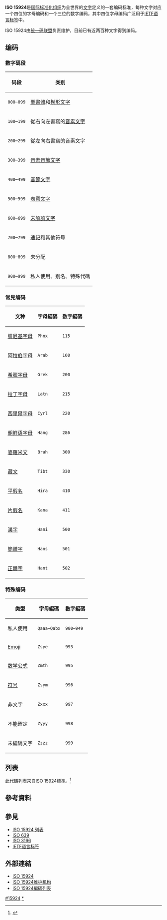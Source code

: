'''ISO 15924'''是[[国际标准化组织|国际标准化组织]]为全世界的[[文字|文字]]定义的一套编码标准，每种文字对应一个四位的字母编码和一个三位的数字编码，其中四位字母编码广泛用于[[IETF语言标签|IETF语言标签]]中。

ISO 15924由[[统一码联盟|统一码联盟]]负责维护，目前已有近两百种文字得到编码。

== 编码 ==
=== 數字碼段 ===
{|class=wikitable
!码段!!类别
|-
|<code>000</code>–<code>099</code>||[[聖書體|聖書體]]和[[楔形文字|楔形文字]]
|-
|<code>100</code>–<code>199</code>||從右向左書寫的[[字母系統|音素文字]]
|-
|<code>200</code>–<code>299</code>||從左向右書寫的音素文字
|-
|<code>300</code>–<code>399</code>||[[音素音節文字|音素音節文字]]
|-
|<code>400</code>–<code>499</code>||[[音節文字|音節文字]]
|-
|<code>500</code>–<code>599</code>||[[表意文字|表意文字]]
|-
|<code>600</code>–<code>699</code>||[[未解讀文字|未解讀文字]]
|-
|<code>700</code>–<code>799</code>||[[速记|速记]]和其他符号
|-
|<code>800</code>–<code>899</code>||未分配
|-
|<code>900</code>–<code>999</code>||私人使用、别名、特殊代碼
|}
=== 常見编码 ===
{|class=wikitable
!'''文种'''!!'''字母編碼'''!!'''数字編碼'''
|-
|[[腓尼基字母|腓尼基字母]]||<code>Phnx</code>||<code>115</code>
|-
|[[阿拉伯字母|阿拉伯字母]]||<code>Arab</code>||<code>160</code>
|-
|[[希臘字母|希臘字母]]||<code>Grek</code>||<code>200</code>
|-
|[[拉丁字母|拉丁字母]]||<code>Latn</code>||<code>215</code>
|-
|[[西里爾字母|西里爾字母]]||<code>Cyrl</code>||<code>220</code>
|-
|[[朝鲜语字母|朝鲜语字母]]||<code>Hang</code>||<code>286</code>
|-
|[[婆羅米文|婆羅米文]]||<code>Brah</code>||<code>300</code>
|-
|[[藏文|藏文]]||<code>Tibt</code>||<code>330</code>
|-
|[[平假名|平假名]]||<code>Hira</code>||<code>410</code>
|-
|[[片假名|片假名]]||<code>Kana</code>||<code>411</code>
|-
|[[漢字|漢字]]||<code>Hani</code>||<code>500</code>
|-
|[[簡體字|簡體字]]||<code>Hans</code>||<code>501</code>
|-
|[[正體字|正體字]]||<code>Hant</code>||<code>502</code>
|}

=== 特殊编码 ===
{|class=wikitable
!'''类型'''!!'''字母編碼'''!!'''數字編碼'''
|-
|私人使用||<code>Qaaa</code>–<code>Qabx</code>||<code>900</code>–<code>949</code>
|-
|[[Emoji|Emoji]]||<code>Zsye</code>||<code>993</code>
|-
|[[数学公式|数学公式]]||<code>Zmth</code>||<code>995</code>
|-
|[[符号|符号]]||<code>Zsym</code>||<code>996</code>
|-
|非文字||<code>Zxxx</code>||<code>997</code>
|-
|不能確定||<code>Zyyy</code>||<code>998</code>
|-
|未編碼文字||<code>Zzzz</code>||<code>999</code>
|}

== 列表 ==
此代碼列表來自ISO 15924標準。<ref name="codelist">{{cite web|title=ISO 15924:2004 – Codes for the representation of names of scripts|url=https://www.unicode.org/iso15924/codelists.html|publisher=[[Unicode|Unicode]]|year=2019|accessdate=2020-02-04|archive-date=2020-02-14|archive-url=https://web.archive.org/web/20200214050951/http://unicode.org/iso15924/codelists.html|dead-url=no}}</ref>

{{ISO 15924 script codes and related Unicode data|state=uncollapsed}}

== 參考資料 ==
{{Reflist}}
== 參見 ==
* [[ISO_15924_列表|ISO 15924 列表]]
*[[ISO_639|ISO 639]]
*[[ISO_3166|ISO 3166]]
*[[IETF语言标签|IETF语言标签]]

== 外部連結 ==
* [https://www.iso.org/standard/29546.html ISO 15924]{{Wayback|url=https://www.iso.org/standard/29546.html |date=20190113082414 }}
* [http://www.unicode.org/iso15924/ ISO 15924维护机构]{{Wayback|url=http://www.unicode.org/iso15924/ |date=20060408200317 }}
* [http://www.unicode.org/iso15924/codelists.html ISO 15924編碼列表]{{Wayback|url=http://www.unicode.org/iso15924/codelists.html |date=20060408202444 }}

{{ISO}}

[[Category:ISO標準|#15924]]
[[Category:有_ISO_15924_四字母編碼的文字|*]]